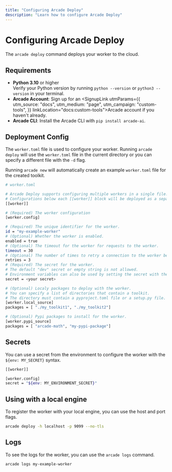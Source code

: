 ```yaml
---
title: "Configuring Arcade Deploy"
description: "Learn how to configure Arcade Deploy"
---
```



# Configuring Arcade Deploy

The `arcade deploy` command deploys your worker to the cloud.

## Requirements
- **Python 3.10** or higher <br/> Verify your Python version by running `python --version` or `python3 --version` in your terminal.
- **Arcade Account**: Sign up for an <SignupLink utmParams={{
            utm_source: "docs",
            utm_medium: "page",
            utm_campaign: "custom-tools",
          }} linkLocation="docs:custom-tools">Arcade account</SignupLink> if you haven't already.
- **Arcade CLI**: Install the Arcade CLI with `pip install arcade-ai`.

## Deployment Config

The `worker.toml` file is used to configure your worker. Running `arcade deploy` will use the `worker.toml` file in the current directory or you can
specify a different file with the `-d` flag.

Running `arcade new` will automatically create an example `worker.toml` file for the created toolkit.

```bash
# worker.toml

# Arcade Deploy supports configuring multiple workers in a single file.
# Configurations below each [[worker]] block will be deployed as a separate worker.
[[worker]]

# (Required) The worker configuration
[worker.config]

# (Required) The unique identifier for the worker.
id = "my-example-worker"
# (Optional) Whether the worker is enabled.
enabled = true
# (Optional) The timeout for the worker for requests to the worker.
timeout = 30
# (Optional) The number of times to retry a connection to the worker before giving up.
retries = 3
# (Required) The secret for the worker.
# The default "dev" secret or empty string is not allowed.
# Environment variables can also be used by setting the secret with the format "${env:YOUR_VARIABLE_NAME}"
secret = <your secret>

# (Optional) Localy packages to deploy with the worker.
# You can specify a list of directories that contain a toolkit.
# The directory must contain a pyproject.toml file or a setup.py file.
[worker.local_source]
packages = [ "./my_toolkit1", "./my_toolkit2"]

# (Optional) Pypi packages to install for the worker.
[worker.pypi_source]
packages = [ "arcade-math", "my-pypi-package"]
```

## Secrets

You can use a secret from the environment to configure the worker with the `${env: MY_SECRET}` syntax.

```bash
[[worker]]

[worker.config]
secret = "${env: MY_ENVIRONMENT_SECRET}"
```

## Using with a local engine

To register the worker with your local engine, you can use the host and port flags.

```bash
arcade deploy -h localhost -p 9099 --no-tls
```

## Logs

To see the logs for the worker, you can use the `arcade logs` command.

```bash
arcade logs my-example-worker
```
